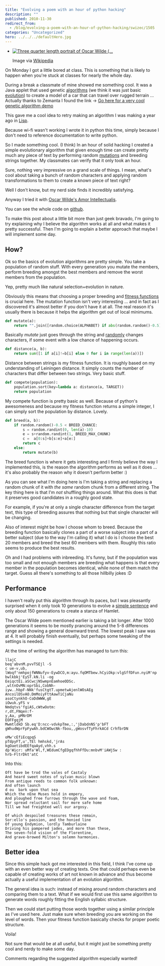 ```yaml
---
title: "Evolving a poem with an hour of python hacking"
description: ""
published: 2010-11-30
redirect_from:
  - /blog/evolving-a-poem-with-an-hour-of-python-hacking/swizec/1505
categories: "Uncategorized"
hero: ../../../defaultHero.jpg
---
```


- [![Three quarter length portrait of Oscar Wilde (...](https://swizec.com/wp-content/uploads/2010/12/300px-Oscar_Wilde_3g07095u.jpg "Three quarter length portrait of Oscar Wilde (...")](http://commons.wikipedia.org/wiki/File:Oscar_Wilde_3g07095u.jpg)

  Image via [Wikipedia](http://commons.wikipedia.org/wiki/File:Oscar_Wilde_3g07095u.jpg)

On Monday I got a little bored at class. This is something that is likely to happen when you're stuck at classes for nearly the whole day.

During a break a classmate of mine showed me something cool. It was a Java applet that used genetic [algorithms](http://en.wikipedia.org/wiki/Algorithm "Algorithm") (we think it was just basic [evolution](http://en.wikipedia.org/wiki/Evolution "Evolution")) to create a model of a car that can travel over rugged terrain ... Actually thanks to Zemanta I found the link -> [Go here for a very cool genetic algorithm demo](http://www.qubit.devisland.net/ga/)

This gave me a cool idea to retry making an algorithm I was making a year ago in [Lisp](http://en.wikipedia.org/wiki/Lisp_%28programming_language%29 "Lisp (programming language)").

Because wi-fi wasn't working I wrote it in python this time, simply because I don't need to reference documentation to write python.

So I made something cool. (I think) In an hour of solid hacking I created a simple evolutionary algorithm that given enough time can create pretty much any piece of text by performing random [mutations](http://en.wikipedia.org/wiki/Mutation "Mutation") and breeding strings together. My classmates can verify that it only took an hour.

Sure, nothing very impressive on a grand scale of things. I mean, what's cool about taking a bunch of random characters and applying random transformations to them to create a known piece of text right?

Well I don't know, but my nerd side finds it incredibly satisfying.

Anyway I tried it with [Oscar Wilde's Amor Intellectualis](http://en.wikisource.org/wiki/Amor_Intellectualis).

You can see the whole code on [github](https://github.com/Swizec/random-coding/blob/master/evolve-text.py).

To make this post about a little bit more than just geek bravado, I'm going to try explaining why I believe the algorithm works at all and what makes it pretty successful. Then I'm going to explain a better approach that maybe I will implement some day.

## How?

Ok so the basics of evolution algorithms are pretty simple. You take a population of random stuff. With every generation you mutate the members, perform breeding amongst the best members and remove the worst members from the population.

Yep, pretty much like natural selection+evolution in nature.

Obviously this means that choosing a proper breeding and [fitness functions](http://en.wikipedia.org/wiki/Fitness_function "Fitness function") is crucial here. The mutation function isn't very interesting ... and in fact as I discovered it's almost better if you don't have it at all. The real reason it's usually there is because it helps the algorithm get out of local minimums.

```python
def mutate(a):
    return "".join([random.choice(ALPHABET) if abs(random.random()-0.5) < MUTATE_CHANCE else k for k in a])
```

Basically _mutate_ just goes through the string and [randomly](http://en.wikipedia.org/wiki/Randomness "Randomness") changes characters, if some event with a low chance of happening occurs.

```python
def distance(a, b):
    return sum([1 if a[i]!=b[i] else 0 for i in range(len(a))])
```

Distance between strings is my fitness function. It is roughly based on my understanding of Leiningen distance. It simply counts the number of characters that differ between two strings. Very basic stuff.

```python
def compete(population):
    population.sort(key=lambda a: distance(a, TARGET))
    return population
```

My compete function is pretty basic as well. Because of python's awesomeness and because my fitness function returns a simple integer, I can simply sort the population by distance. Lovely.

```python
def breed(a, b):
    if random.random()-0.5 < BREED_CHANCE:
        s = random.randint(0, len(a)-10)
        e = s+random.randint(1, BREED_MAX_CHUNK)
        c =  a[0:s]+b[s:e]+a[e:]
        return c
    else:
        return mutate(b)
```

The breed function is where it gets interesting and I firmly believe the way I implemented this, is the reason the algorithm performs as well as it does ... it's also probably the reason why it doesn't perform better :)

As you can see what I'm doing here is I'm taking a string and replacing a random chunk of it with _the same_ random chunk from a different string. The key thing here is that I'm _not_ shuffling things around. What this does is that it preserves good candidates in a roughly good state.

For example, if you're at only a single character difference from the target text, this type of breeding assures that nothing but that single character will be changing.

Also of interest might be how I choose whom to breed. Because the breeding function basically clones a part of a worse subject into a part of a better subject (due to the way I'm calling it) what I do is I choose the best 20 members and breed the best 60 members with them. Roughly this ratio seems to produce the best results.

Oh and I had problems with inbreeding. It's funny, but if the population was too small and not enough members are breeding what happens is that every member in the population becomes identical, while none of them match the target. Guess all there's something to all those hillbilly jokes :D

## Performance

I haven't really put this algorithm through its paces, but I was pleasantly surprised when it only took 10 generations to evolve a [simple sentence](http://en.wikipedia.org/wiki/Simple_sentence "Simple sentence") and only about 150 generations to create a stanza of Hamlet.

The Oscar Wilde poem mentioned earlier is taking a bit longer. After 1000 generations it seems to be mostly prancing around the 5-8 differences range and showing a general downward trend. The lowest peak I saw was at 4. It will probably finish eventually, but perhaps some tweaking of the settings is needed.

At the time of writing the algorithm has managed to turn this:

```random
llajC
beq'abvnM.pvvTSEjl -S
c ue-v,ub,
lWoqf'nmhpojfWNNufyv-EywDCO,m:ayu.fqOMTbew.hCyiOkp:vlgSffDFun.nyiM'np bwlkbkj'EyST.kN.li -og
EeiqctEi.aSCwcjNSwmpnEamhoeODSc.
,wltnOvMN:oprSbi,CobNh-
iyw..hbpF-NNk'fusCtgtT.upmetwAjenlWOsAEg
AncoilDSvAO.DmMoiyFttAawTiCjaNu
asoCtynkhO-CoDdWWW,gE
iOwuk.yFS v
Nmdqtvs'fgiAS,cWtwOotm:
r,dt,FNqen:f-
y,Aa, pMNrDM
EOFFgqjM
MwmtldkD Sb.eq'D:ncc-vdvkpTme,:,'jDabdnNS'p'bFT
gWhudWprFpFywAh.bdCWOwcNk-fbou,,gWosvfTyFhrkACd CrhfbrDN

oMw'cEfiEcqpqS
pTdpyFT,u',TEl hmhskd,'jrAs
kgOaetibdEEfqaAyd,vhh.s
dp'Wicr: uMfa'Wl,f,WEdumCfgEDgqfhhFfDu:mnbvM'iAWjSw :
hrb-FltrDkt'atC
```

Into this:

```random
Oft have be trod the vales of Castaly
And heard sweet notes of sylvan music blown
From antique reeds to common folk unknown:
And often launch
d ou  bark upon that sea
Which the nEne Muses hold in empery,
And ploughed free furrows through the wave and foam,
Nor spread reluctant sail for more safe home
Till we had freighted well our argosy.

Of which despoiled treasures these remain,
Sor:ello's passion, and the honied line
Of young Endymion, lordly Tamburlaine
Driving his pampered jades, and more than these,
The seven-fold vision of the Florentine,
And grave-browed Milton's solemn harmonies.
```

## Better idea

Since this simple hack got me interested in this field, I think I've come up with an even better way of creating texts. One that could perhaps even be capable of creating works of art not known in advance and thus become actually a useful implementation of an evolution algorithm.

The general idea is such: instead of mixing around random characters and comparing them to a text. What if we would first use this same algorithm to generate words roughly fitting the English syllabic structure.

Then we could start putting those words together using a similar principle as I've used here. Just make sure when breeding you are working on the level of words. Then your fitness function basically checks for proper poetic structure.

Voila!

Not sure that would be at all useful, but it might just be something pretty cool and nerdy to make some day.

Comments regarding the suggested algorithm especially wanted!

